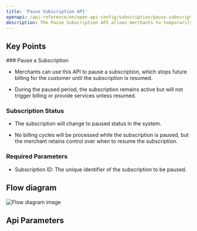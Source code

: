 ```yaml
---
title: 'Pause Subscription API'
openapi: /api-reference/en/open-api-config/subscription/pause-subscription.json POST /api/v1/server-to-server-interface/subscription/{subscription_id}/pause
description: The Pause Subscription API allows merchants to temporarily pause a customer subscription, halting any upcoming billing cycles until the subscription is resumed.
---
```


## Key Points

<Info>
  ### Pause a Subscription

  * Merchants can use this API to pause a subscription, which stops future billing for the customer until the subscription is resumed.

  * During the paused period, the subscription remains active but will not trigger billing or provide services unless resumed.

  ### Subscription Status

  * The subscription will change to paused status in the system.

  * No billing cycles will be processed while the subscription is paused, but the merchant retains control over when to resume the subscription.

  ### Required Parameters

  * Subscription ID: The unique identifier of the subscription to be paused.
</Info>

## Flow diagram

![Flow diagram image](/images/timeline-diagram/flows-API-subs-pause.svg)

## Api Parameters